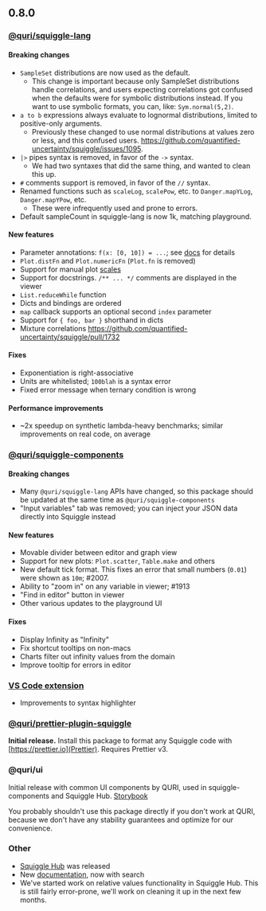 ## 0.8.0

### [@quri/squiggle-lang](https://www.npmjs.com/package/@quri/squiggle-lang)

#### Breaking changes

- `SampleSet` distributions are now used as the default.
  - This change is important because only SampleSet distributions handle correlations, and users expecting correlations got confused when the defaults were for symbolic distributions instead. If you want to use symbolic formats, you can, like: `Sym.normal(5,2)`.
- `a to b` expressions always evaluate to lognormal distributions, limited to positive-only arguments.
  - Previously these changed to use normal distributions at values zero or less, and this confused users. https://github.com/quantified-uncertainty/squiggle/issues/1095.
- `|>` pipes syntax is removed, in favor of the `->` syntax.
  - We had two syntaxes that did the same thing, and wanted to clean this up.
- `#` comments support is removed, in favor of the `//` syntax.
- Renamed functions such as `scaleLog`, `scalePow`, etc. to `Danger.mapYLog`, `Danger.mapYPow`, etc.
  - These were infrequently used and prone to errors.
- Default sampleCount in squiggle-lang is now 1k, matching playground.

#### New features

- Parameter annotations: `f(x: [0, 10]) = ...`; see [docs](https://preview.squiggle-language.com/docs/Guides/Language#parameter-annotations) for details
- `Plot.distFn` and `Plot.numericFn` (`Plot.fn` is removed)
- Support for manual plot [scales](https://squiggle-language.com/docs/Api/Plot#scales)
- Support for docstrings. `/** ... */` comments are displayed in the viewer
- `List.reduceWhile` function
- Dicts and bindings are ordered
- `map` callback supports an optional second `index` parameter
- Support for `{ foo, bar }` shorthand in dicts
- Mixture correlations https://github.com/quantified-uncertainty/squiggle/pull/1732

#### Fixes

- Exponentiation is right-associative
- Units are whitelisted; `100blah` is a syntax error
- Fixed error message when ternary condition is wrong

#### Performance improvements

- ~2x speedup on synthetic lambda-heavy benchmarks; similar improvements on real code, on average

### [@quri/squiggle-components](https://www.npmjs.com/package/@quri/squiggle-components)

#### Breaking changes

- Many `@quri/squiggle-lang` APIs have changed, so this package should be updated at the same time as `@quri/squiggle-components`
- "Input variables" tab was removed; you can inject your JSON data directly into Squiggle instead

#### New features

- Movable divider between editor and graph view
- Support for new plots: `Plot.scatter`, `Table.make` and others
- New default tick format. This fixes an error that small numbers (`0.01`) were shown as `10m`; #2007.
- Ability to "zoom in" on any variable in viewer; #1913
- "Find in editor" button in viewer
- Other various updates to the playground UI

#### Fixes

- Display Infinity as "Infinity"
- Fix shortcut tooltips on non-macs
- Charts filter out infinity values from the domain
- Improve tooltip for errors in editor

### [VS Code extension](https://marketplace.visualstudio.com/items?itemName=QURI.vscode-squiggle)

- Improvements to syntax highlighter

### [@quri/prettier-plugin-squiggle](https://www.npmjs.com/package/@quri/prettier-plugin-squiggle)

**Initial release.** Install this package to format any Squiggle code with [https://prettier.io](Prettier). Requires Prettier v3.

### @quri/ui

Initial release with common UI components by QURI, used in squiggle-components and Squiggle Hub. [Storybook](https://quri-ui.vercel.app/)

You probably shouldn't use this package directly if you don't work at QURI, because we don't have any stability guarantees and optimize for our convenience.

### Other

- [Squiggle Hub](https://squigglehub.org/) was released
- New [documentation](https://www.squiggle-language.com/), now with search
- We've started work on relative values functionality in Squiggle Hub. This is still fairly error-prone, we'll work on cleaning it up in the next few months.
